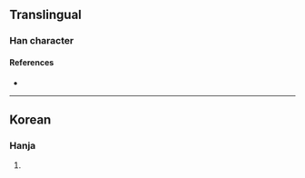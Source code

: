{{character info/new}}
==Translingual==

===Han character===
{{Han char|rn=5|rad=乙|as=08|sn=9|four=57717|canj=QRN|ids=⿱拘乙}}

====References====
* {{Han ref|kx=0084.241|dkj=|dj=|hdz=|uh=341D|ud=13341|bh=|bd=}}

----

==Korean==

===Hanja===
{{ko-hanja|hangeul=굴|rv=gul|mr=kul|y=kwul}}

# {{defn|lang=ko|sort=乙08}}